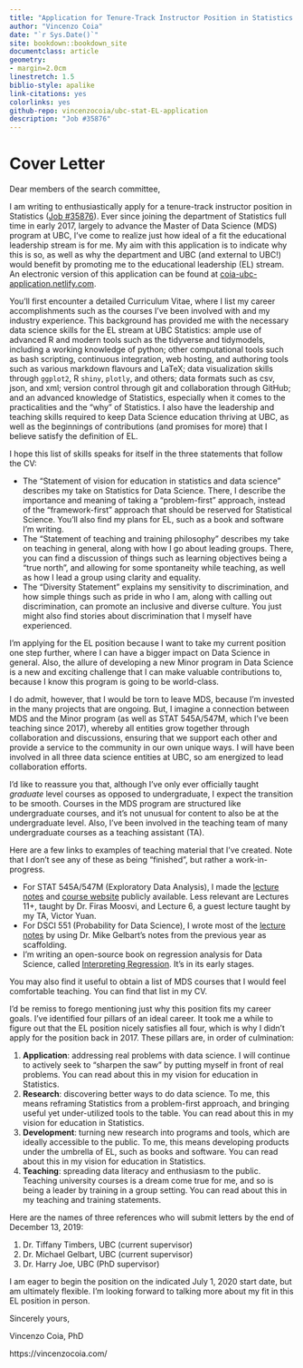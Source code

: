 ```yaml
--- 
title: "Application for Tenure-Track Instructor Position in Statistics at UBC"
author: "Vincenzo Coia"
date: "`r Sys.Date()`"
site: bookdown::bookdown_site
documentclass: article
geometry: 
- margin=2.0cm
linestretch: 1.5
biblio-style: apalike
link-citations: yes
colorlinks: yes
github-repo: vincenzocoia/ubc-stat-EL-application
description: "Job #35876"
---
```


# Cover Letter

Dear members of the search committee,

I am writing to enthusiastically apply for a tenure-track instructor position in Statistics ([Job #35876](https://www.stat.ubc.ca/three-tenure-track-instructor-positions-statistics-35876)). Ever since joining the department of Statistics full time in early 2017, largely to advance the Master of Data Science (MDS) program at UBC, I've come to realize just how ideal of a fit the educational leadership stream is for me. My aim with this application is to indicate why this is so, as well as why the department and UBC (and external to UBC!) would benefit by promoting me to the educational leadership (EL) stream. An electronic version of this application can be found at [coia-ubc-application.netlify.com](https://coia-ubc-application.netlify.com/).

You'll first encounter a detailed Curriculum Vitae, where I list my career accomplishments such as the courses I've been involved with and my industry experience. This background has provided me with the necessary data science skills for the EL stream at UBC Statistics: ample use of advanced R and modern tools such as the tidyverse and tidymodels, including a working knowledge of python; other computational tools such as bash scripting, continuous integration, web hosting, and authoring tools such as various markdown flavours and LaTeX; data visualization skills through `ggplot2`, R `shiny`, `plotly`, and others; data formats such as csv, json, and xml; version control through git and collaboration through GitHub; and an advanced knowledge of Statistics, especially when it comes to the practicalities and the "why" of Statistics. I also have the leadership and teaching skills required to keep Data Science education thriving at UBC, as well as the beginnings of contributions (and promises for more) that I believe satisfy the definition of EL. 

I hope this list of skills speaks for itself in the three statements that follow the CV:

- The "Statement of vision for education in statistics and data science" describes my take on Statistics for Data Science. There, I describe the importance and meaning of taking a "problem-first" approach, instead of the "framework-first" approach that should be reserved for Statistical Science. You'll also find my plans for EL, such as a book and software I'm writing.
- The "Statement of teaching and training philosophy" describes my take on teaching in general, along with how I go about leading groups. There, you can find a discussion of things such as learning objectives being a "true north", and allowing for some spontaneity while teaching, as well as how I lead a group using clarity and equality.
- The "Diversity Statement" explains my sensitivity to discrimination, and how simple things such as pride in who I am, along with calling out discrimination, can promote an inclusive and diverse culture. You just might also find stories about discrimination that I myself have experienced.

I'm applying for the EL position because I want to take my current position one step further, where I can have a bigger impact on Data Science in general. Also, the allure of developing a new Minor program in Data Science is a new and exciting challenge that I can make valuable contributions to, because I know this program is going to be world-class. 

I do admit, however, that I would be torn to leave MDS, because I'm invested in the many projects that are ongoing. But, I imagine a connection between MDS and the Minor program (as well as STAT 545A/547M, which I've been teaching since 2017), whereby all entities grow together through collaboration and discussions, ensuring that we support each other and provide a service to the community in our own unique ways. I will have been involved in all three data science entities at UBC, so am energized to lead collaboration efforts.

I'd like to reassure you that, although I've only ever officially taught _graduate_ level courses as opposed to undergraduate, I expect the transition to be smooth. Courses in the MDS program are structured like undergraduate courses, and it's not unusual for content to also be at the undergraduate level. Also, I've been involved in the teaching team of many undergraduate courses as a teaching assistant (TA).

Here are a few links to examples of teaching material that I've created. Note that I don't see any of these as being "finished", but rather a work-in-progress.

- For STAT 545A/547M (Exploratory Data Analysis), I made the [lecture notes](https://stat545guidebook.netlify.com/) and [course website](https://stat545.stat.ubc.ca/) publicly available. Less relevant are Lectures 11+, taught by Dr. Firas Moosvi, and Lecture 6, a guest lecture taught by my TA, Victor Yuan.
- For DSCI 551 (Probability for Data Science), I wrote most of the [lecture notes](https://ubc-mds.github.io/DSCI_551_stat-prob-dsci/lectures/) by using Dr. Mike Gelbart's notes from the previous year as scaffolding.
- I'm writing an open-source book on regression analysis for Data Science, called [Interpreting Regression](https://interpreting-regression.netlify.com/). It's in its early stages.

You may also find it useful to obtain a list of MDS courses that I would feel comfortable teaching. You can find that list in my CV.

I'd be remiss to forego mentioning just why this position fits my career goals. I've identified four pillars of an ideal career. It took me a while to figure out that the EL position nicely satisfies all four, which is why I didn't apply for the position back in 2017. These pillars are, in order of culmination:

1. __Application__: addressing real problems with data science. I will continue to actively seek to "sharpen the saw" by putting myself in front of real problems. You can read about this in my vision for education in Statistics.
2. __Research__: discovering better ways to do data science. To me, this means reframing Statistics from a problem-first approach, and bringing useful yet under-utilized tools to the table. You can read about this in my vision for education in Statistics. 
3. __Development__: turning new research into programs and tools, which are ideally accessible to the public. To me, this means developing products under the umbrella of EL, such as books and software. You can read about this in my vision for education in Statistics.
4. __Teaching__: spreading data literacy and enthusiasm to the public. Teaching university courses is a dream come true for me, and so is being a leader by training in a group setting. You can read about this in my teaching and training statements.

Here are the names of three references who will submit letters by the end of December 13, 2019:

1. Dr. Tiffany Timbers, UBC (current supervisor)
2. Dr. Michael Gelbart, UBC (current supervisor)
3. Dr. Harry Joe, UBC (PhD supervisor)

I am eager to begin the position on the indicated July 1, 2020 start date, but am ultimately flexible. I'm looking forward to talking more about my fit in this EL position in person.

Sincerely yours,

Vincenzo Coia, PhD

https://vincenzocoia.com/
